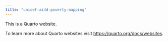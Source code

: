 ```yaml
---
title: "unicef-ai4d-poverty-mapping"
---
```


This is a Quarto website.

To learn more about Quarto websites visit <https://quarto.org/docs/websites>.
